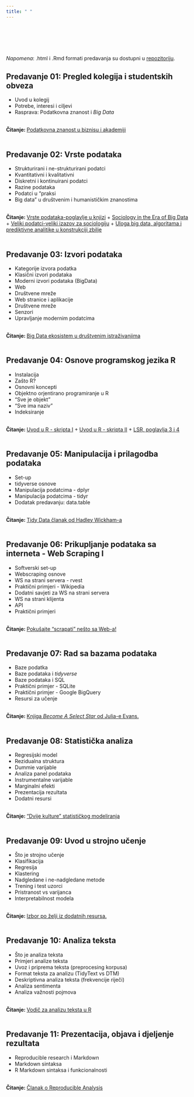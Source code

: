 ```yaml
---
title: " "
---
```

 
<br>
<br>
<br>
<br>

*Napomena*: .html i .Rmd formati predavanja su dostupni u [repozitoriju](https://github.com/BrbanMiro/WebObradaPodataka).
<br>

## Predavanje 01: Pregled kolegija i studentskih obveza


- Uvod u kolegij
- Potrebe, interesi i ciljevi
- Rasprava: Podatkovna znanost i *Big Data*



<br><b>Čitanje: </b><a href="https://seankross.com/chi-2019/kross-guo-chi-2019.pdf">Podatkovna znanost u biznisu i akademiji</a>
<br>
<br>



## Predavanje 02: Vrste podataka

- Strukturirani i ne-strukturirani podatci
- Kvantitativni i kvalitativni
- Diskretni i kontinuirani podatci
- Razine podataka
- Podatci u "praksi
- Big data" u društvenim i humanističkim znanostima


<br><b>Čitanje: </b><a href="/Literatura/Vrste_podataka.pdf">Vrste podataka-poglavlje u knjizi</a> + <a href="/Literatura/Sociology in the Era of Big Data.pdf">Sociology in the Era of Big Data</a> + <a href="/Literatura/VELIKI PODACI – VELIKI IZAZOV ZA SOCIOLOGIJU.pdf">Veliki podatci-veliki izazov za sociologiju</a> + <a href="/Literatura/Msc_mastruko_Kristalna kugla.pdf">Uloga big data, algoritama i prediktivne analitike u konstrukciji zbilje</a>
<br>
<br>

## Predavanje 03: Izvori podataka

- Kategorije izvora podatka
- Klasični izvori podataka
- Moderni izvori podataka (BigData)
- Web
- Društvene mreže
- Web stranice i aplikacije
- Društvene mreže
- Senzori
- Upravljanje modernim podatcima


<br><b>Čitanje: </b><a href="/Literatura/BDSources.pdf">Big Data ekosistem u društvenim istraživanjima</a>
<br>
<br>

## Predavanje 04: Osnove programskog jezika R


- Instalacija
- Zašto R?
- Osnovni koncepti
- Objektno orjentirano programiranje u R
- "Sve je objekt"
- "Sve ima naziv"
- Indeksiranje
 


<br><b>Čitanje: </b><a href="https://www.srce.unizg.hr/files/srce/docs/edu/R/s720_polaznik.pdf">Uvod u R - skripta I</a> + </b><a href="https://cran.r-project.org/doc/contrib/Kasum+Legovic-UvodUr.pdf">Uvod u R - skripta II</a> + </b><a href="https://learningstatisticswithr.com/lsr-0.6.pdf">LSR, poglavlja 3 i 4</a>
<br>
<br>

## Predavanje 05: Manipulacija i prilagodba podataka


- Set-up</li>
- tidyverse osnove</li>
- Manipulacija podatcima - dplyr
- Manipulacija podatcima - tidyr
- Dodatak predavanju: data.table


<br><b>Čitanje: </b><a href="https://vita.had.co.nz/papers/tidy-data.pdf">Tidy Data članak od Hadley Wickham-a</a>
<br>
<br>

## Predavanje 06: Prikupljanje podataka sa interneta - Web Scraping I

- Softverski set-up
- Webscraping osnove
- WS na strani servera - rvest
- Praktični primjeri - Wikipedia
- Dodatni savjeti za WS na strani servera
- WS na strani klijenta
- API
- Praktični primjeri


<br><b>Čitanje: </b><a href="">Pokušajte "scrapati" nešto sa Web-a!</a>
<br>
<br>

## Predavanje 07: Rad sa bazama podataka


- Baze podatka
- Baze podataka i *tidyverse*
- Baze podataka i SQL
- Praktični primjer - SQLite
- Praktični primjer - Google BigQuery
- Resursi za učenje


<br><b>Čitanje: </b><a href="https://wizardzines.com/zines/sql/">Knjiga *Become A Select Star* od Julia-e Evans.</a>
<br>
<br>


## Predavanje 08: Statistička analiza


- Regresijski model
- Rezidualna struktura
- Dummie varijable
- Analiza panel podataka
- Instrumentalne varijable
- Marginalni efekti
- Prezentacija rezultata
- Dodatni resursi



<br><b>Čitanje: </b><a href="https://projecteuclid.org/download/pdf_1/euclid.ss/1009213726">"Dvije kulture" statističkog modeliranja</a>
<br>
<br>

## Predavanje 09: Uvod u strojno učenje


- Što je strojno učenje
- Klasifikacija
- Regresija
- Klastering
- Nadgledane i ne-nadgledane metode
- Trening i test uzorci
- Pristranost vs varijanca
- Interpretabilnost modela


<br><b>Čitanje: </b><a href="">Izbor po želji iz dodatnih resursa.</a>
<br>
<br>

## Predavanje 10: Analiza teksta


- Što je analiza teksta
- Primjeri analize teksta
- Uvoz i priprema teksta (preprocesing korpusa)
- Format teksta za analizu (TidyText vs DTM)
- Deskriptivna analiza teksta (frekvencije riječi)
- Analiza sentimenta
- Analiza važnosti pojmova


<br><b>Čitanje: </b><a href="http://eprints.lse.ac.uk/86659/1/Benoit_Text%20analysis%20in%20R_2018.pdf">Vodič za analizu teksta u R</a>
<br>
<br>



## Predavanje 11: Prezentacija, objava i djeljenje rezultata

- Reproducible research i Markdown
- Markdown sintaksa
- R Markdown sintaksa i funkcionalnosti


<br><b>Čitanje: </b><a href="https://dukespace.lib.duke.edu/dspace/bitstream/handle/10161/8374/Baumer_R%20Markdown-Integrating%20a%20Reproducible%20Analysis%20Tool%20into%20Introductory%20Statistics.pdf?sequence=1"> Članak o Reproducible Analysis</a>
<br>
<br>
<br>



